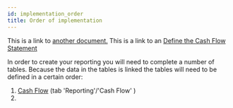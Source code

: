 ```yaml
---
id: implementation_order
title: Order of implementation
---
```


This is a link to [another document.](index.mdx) This is a link to an [Define the Cash Flow Statement](./index.mdx)

In order to create your reporting you will need to complete a number of tables. Because the data in the tables is linked the tables will need to be defined in a certain order:
1. [Cash Flow](https://app.monitr.be/dashboard/organisations/entities/definitions/reporting/reporting/CF) (tab 'Reporting'/'Cash Flow' )
1. 
